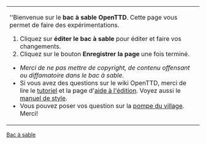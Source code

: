<noinclude><!--

NOTE: Ce n'est PAS le bac à sable. Merci d'expérimenter sur [[OpenTTD:Bac à sable/Fr|OpenTTD:Bac à sable]].

-->[[Category:fr/Modèles|Bac à sable]]</noinclude>
{| width=100% style="background-color:transparent;border:1px dotted #000000;padding:2px;margin:2px"
| ''Bienvenue sur le '''bac à sable OpenTTD'''. Cette page vous permet de faire des expérimentations. 
# Cliquez sur '''éditer le bac à sable''' pour éditer et faire vos changements.
# Cliquez sur le bouton '''Enregistrer la page''' une fois terminé.

* ''Merci de ne pas mettre de copyright, de contenu offensant ou diffamatoire dans le bac à sable.''
* Si vous avez des questions sur le wiki OpenTTD, merci de lire le [[fr/Tutoriel|tutoriel]] et la page d'[[fr/Aide d'édition|aide à l'édition]]. Voyez aussi le [[fr/Wiki/Manuel de Style|manuel de style]].
* Vous pouvez poser vos question sur la [[fr/Archive/Community/Pompe du village|pompe du village]]. Merci!
|}